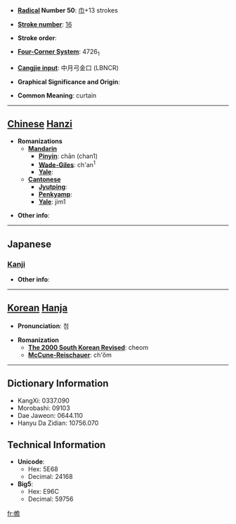 * '''[[Wiktionary:Chinese radical index| Radical]] Number 50''': [[Wiktionary:Chinese radical index 巾|巾]]+13 strokes

* '''[[Wiktionary:Chinese total strokes index|Stroke number]]''': [[Wiktionary:Chinese total strokes index 16|16]]

* '''Stroke order''': 

* '''[[Wiktionary:Chinese four corner index|Four-Corner System]]''': 4726<sub>1</sub>

* '''[[Wiktionary:Chinese Cangjie index|Cangjie input]]''': 中月弓金口 (LBNCR)

* '''Graphical Significance and Origin''': 

* '''Common Meaning''': curtain

----

== [[Chinese]] [[Hanzi]] ==

* '''Romanizations'''
** '''[[Mandarin]]'''
*** '''[[Pinyin]]''': chān (chan1)
*** '''[[Wade-Giles]]''': ch'an<sup>1</sup>
*** '''[[Yale]]''': 
** '''[[Cantonese]]'''
*** '''[[Jyutping]]''':
*** '''[[Penkyamp]]''': 
*** '''[[Yale]]''': jim1

* '''Other info''': 

----

==Japanese==
===[[Kanji]]===
{{kanji|on readings=[[せん]] (sen)|kun readings=[[とばり]] (tobari), [[ほろ]] (horo), [[たちきれる]] (tachikireru)}}

* '''Other info''':  

----

== [[Korean]] [[Hanja]] ==

* '''Pronunciation''': 첨

* '''Romanization'''
** '''[[The 2000 South Korean Revised Romanization|The 2000 South Korean Revised]]''': cheom
** '''[[McCune-Reischauer]]''': ch'ŏm

----

== Dictionary Information ==

* KangXi: 0337.090
* Morobashi: 09103
* Dae Jaweon: 0644.110
* Hanyu Da Zidian: 10756.070

== Technical Information ==

* '''Unicode''':
** Hex: 5E68
** Decimal: 24168
* '''Big5''':
** Hex: E96C
** Decimal: 59756

[[fr:幨]]